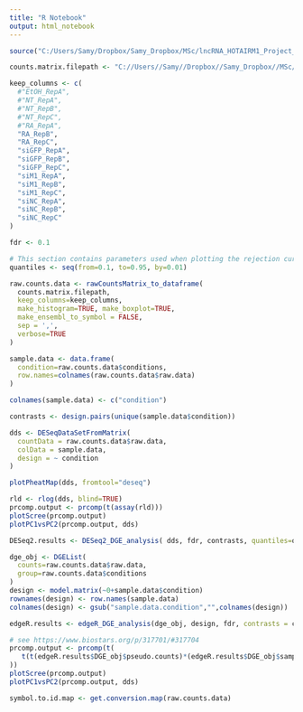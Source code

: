 ---
title: "R Notebook"
output: html_notebook
---

```{r}
source("C:/Users/Samy/Dropbox/Samy_Dropbox/MSc/lncRNA_HOTAIRM1_Project_Dostie/jdostie-rnaseq/Qiagen/primary_analyses/QIAseqUltraplexRNA_90846/secondary_analysis/DGEA_modularized/R_code/all_code.R")
```

```{r}
counts.matrix.filepath <- "C://Users//Samy//Dropbox//Samy_Dropbox//MSc//lncRNA_HOTAIRM1_Project_Dostie//jdostie-rnaseq//Qiagen//primary_analyses//QIAseqUltraplexRNA_90846//primary_analysis//QIAseqUltraplexRNA_90846_relabelled_alphaordered.csv"

keep_columns <- c(
  #"EtOH_RepA",  
  #"NT_RepA",
  #"NT_RepB",
  #"NT_RepC",
  #"RA_RepA",
  "RA_RepB",
  "RA_RepC",
  "siGFP_RepA",
  "siGFP_RepB",
  "siGFP_RepC",
  "siM1_RepA",
  "siM1_RepB",
  "siM1_RepC",
  "siNC_RepA",
  "siNC_RepB",
  "siNC_RepC"
)

fdr <- 0.1

# This section contains parameters used when plotting the rejection curves obtained by repeating DESeq2's independent filtering method with a variety of user-defined filtering criteria (filtering functions)
quantiles <- seq(from=0.1, to=0.95, by=0.01)
```

```{r}
raw.counts.data <- rawCountsMatrix_to_dataframe(
  counts.matrix.filepath,
  keep_columns=keep_columns,
  make_histogram=TRUE, make_boxplot=TRUE,
  make_ensembl_to_symbol = FALSE,
  sep = ',',
  verbose=TRUE
)

sample.data <- data.frame(
  condition=raw.counts.data$conditions,
  row.names=colnames(raw.counts.data$raw.data)
)

colnames(sample.data) <- c("condition")

contrasts <- design.pairs(unique(sample.data$condition))
```

```{r}
dds <- DESeqDataSetFromMatrix(
  countData = raw.counts.data$raw.data,
  colData = sample.data,
  design = ~ condition
)
```

```{r}
plotPheatMap(dds, fromtool="deseq")
```

```{r}
rld <- rlog(dds, blind=TRUE)
prcomp.output <- prcomp(t(assay(rld)))
plotScree(prcomp.output)
plotPC1vsPC2(prcomp.output, dds)
```

```{r}
DESeq2.results <- DESeq2_DGE_analysis( dds, fdr, contrasts, quantiles=quantiles, verbose = FALSE, chosen_filter="mean")
```

```{r}
dge_obj <- DGEList(
  counts=raw.counts.data$raw.data,
  group=raw.counts.data$conditions
)
design <- model.matrix(~0+sample.data$condition)
rownames(design) <- row.names(sample.data)
colnames(design) <- gsub("sample.data.condition","",colnames(design))
```

```{r}
edgeR.results <- edgeR_DGE_analysis(dge_obj, design, fdr, contrasts = contrasts, verbose=FALSE, chosen_filter="mean")
```

```{r}
# see https://www.biostars.org/p/317701/#317704
prcomp.output <- prcomp(t(
   t(t(edgeR.results$DGE_obj$pseudo.counts)*(edgeR.results$DGE_obj$samples$norm.factors))
))
plotScree(prcomp.output)
plotPC1vsPC2(prcomp.output, dds)
```

```{r}
symbol.to.id.map <- get.conversion.map(raw.counts.data)
```

